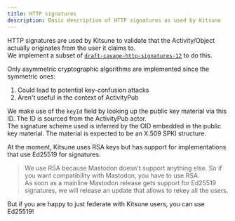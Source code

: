 ```yaml
---
title: HTTP signatures
description: Basic description of HTTP signatures as used by Kitsune
---
```


HTTP signatures are used by Kitsune to validate that the Activity/Object actually originates from the user it claims to.  
We implement a subset of [`draft-cavage-http-signatures-12`](https://datatracker.ietf.org/doc/html/draft-cavage-http-signatures-12) to do this.

Only asymmetric cryptographic algorithms are implemented since the symmetric ones:

1. Could lead to potential key-confusion attacks
2. Aren't useful in the context of ActivityPub

We make use of the `keyId` field by looking up the public key material via this ID. The ID is sourced from the ActivityPub actor.  
The signature scheme used is inferred by the OID embedded in the public key material. The material is expected to be an X.509 SPKI structure.

At the moment, Kitsune uses RSA keys but has support for implementations that use Ed25519 for signatures.

> We use RSA because Mastodon doesn't support anything else. So if you want compatibility with Mastodon, you have to use RSA.  
> As soon as a mainline Mastodon release gets support for Ed25519 signatures, we will release an update that allows to rekey all the users.

But if you are happy to just federate with Kitsune users, you can use Ed25519!

